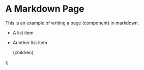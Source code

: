 
# A Markdown Page

This is an example of writing a page (component) in markdown.

-   A list item
-   Another list item

    <Layout>
        <SEO title="An MDX Page" />
        {children}
    </Layout>
);
